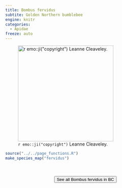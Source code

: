 ```yaml
---
title: Bombus fervidus
subtite: Golden Northern bumblebee
engine: knitr
categories:
  - Apidae
freeze: auto
---
```

![`r emo::ji("copyright")` Leanne Cleaveley.](https://inaturalist-open-data.s3.amazonaws.com/photos/252752355/large.jpg){height=300}





```r
source("../../page_functions.R")
make_species_map("fervidus")
```
<br><br>
<center>


<a href="https://inaturalist.ca/observations?place_id=7085&subview=map&taxon_id=52774"><button type="button" class="btn btn-secondary">See all Bombus fervidus in BC <i class="fa-solid fa-arrow-up-right-from-square"></i> </button></a>
</center>
